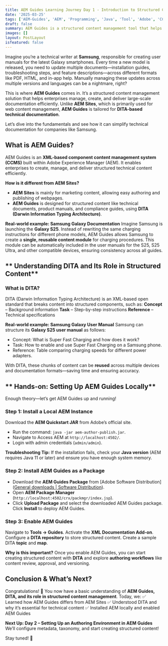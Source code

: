 ```yaml
---
title: AEM Guides Learning Journey Day 1 - Introduction to Structured Content Management
date: '2025-03-25'
tags: ['AEM-Guides', 'AEM', 'Programming', 'Java', 'Tool', 'Adobe', 'CCMS', 'DITA', 'Adobe']
draft: false
summary: AEM Guides is a structured content management tool that helps enterprises efficiently create and manage reusable technical documentation using DITA. This Day 1 guide covers its fundamentals, differences from AEM Sites, and a step-by-step installation process to get started.
images: []
layout: PostLayout
isfeatured: false
---
```


Imagine you’re a technical writer at **Samsung**, responsible for creating user manuals for the latest Galaxy smartphones. Every time a new model is released, you need to update multiple documents—installation guides, troubleshooting steps, and feature descriptions—across different formats like PDF, HTML, and in-app help. Manually managing these updates across multiple versions and languages can be a nightmare, right?

This is where **AEM Guides** comes in. It’s a structured content management solution that helps enterprises manage, create, and deliver large-scale documentation efficiently. Unlike **AEM Sites**, which is primarily used for web content management, **AEM Guides** is tailored for **DITA-based technical documentation**.

Let’s dive into the fundamentals and see how it can simplify technical documentation for companies like Samsung.

## **What is AEM Guides?**

AEM Guides is an **XML-based component content management system (CCMS)** built within Adobe Experience Manager (AEM). It enables enterprises to create, manage, and deliver structured technical content efficiently.

**How is it different from AEM Sites?**

- **AEM Sites** is mainly for marketing content, allowing easy authoring and publishing of webpages.
- **AEM Guides** is designed for structured content like technical documents, product manuals, and compliance guides, using **DITA (Darwin Information Typing Architecture)**.

**Real-world example: Samsung Galaxy Documentation** Imagine Samsung is launching the **Galaxy S25**. Instead of rewriting the same charging instructions for different phone models, AEM Guides allows Samsung to create a **single, reusable content module** for charging procedures. This module can be automatically included in the user manuals for the S25, S25 Ultra, and other compatible devices, ensuring consistency across all guides.

## ** Understanding DITA and Its Role in Structured Content**

### **What is DITA?**

DITA (Darwin Information Typing Architecture) is an XML-based open standard that breaks content into structured components, such as: **Concept** – Background information **Task** – Step-by-step instructions **Reference** – Technical specifications

**Real-world example: Samsung Galaxy User Manual** Samsung can structure its **Galaxy S25 user manual** as follows:

- Concept: What is Super Fast Charging and how does it work?
- Task: How to enable and use Super Fast Charging on a Samsung phone.
- Reference: Table comparing charging speeds for different power adapters.

With DITA, these chunks of content can be **reused** across multiple devices and documentation formats—saving time and ensuring accuracy.

## ** Hands-on: Setting Up AEM Guides Locally**

Enough theory—let’s get AEM Guides up and running!

### **Step 1: Install a Local AEM Instance**

Download the **AEM Quickstart JAR** from Adobe’s official site.

- Run the command: `java -jar aem-author-publish.jar`.
- Navigate to Access AEM at `http://localhost:4502/`.
- Login with admin credentials (`admin/admin`).

**Troubleshooting Tip:** If the installation fails, check your **Java version** (AEM requires Java 11 or later) and ensure you have enough system memory.

### **Step 2: Install AEM Guides as a Package**

- Download the **AEM Guides Package** from [Adobe Software Distribution]([General downloads | Software Distribution](https://experience.adobe.com/#/downloads/content/software-distribution/en/general.html)).
- Open **AEM Package Manager** (`http://localhost:4502/crx/packmgr/index.jsp`).
- Click **Upload Package** and select the downloaded AEM Guides package. Click **Install** to deploy AEM Guides.

### **Step 3: Enable AEM Guides**

Navigate to **Tools → Guides**.
Activate the **XML Documentation Add-on**.
Configure a **DITA repository** to store structured content.
Create a sample DITA **topic** and **map**.

**Why is this important?** Once you enable AEM Guides, you can start creating structured content with **DITA** and explore **authoring workflows** like content review, approval, and versioning.

## **Conclusion & What’s Next?**

Congratulations! 🎉 You now have a basic understanding of **AEM Guides, DITA, and its role in structured content management**. Today, we: 
✅ Learned how AEM Guides differs from AEM Sites 
✅ Understood DITA and why it’s essential for technical content 
✅ Installed AEM locally and enabled AEM Guides

**Next Up: Day 2 – Setting Up an Authoring Environment in AEM Guides** We’ll configure metadata, taxonomy, and start creating structured content!

Stay tuned! 🚀
